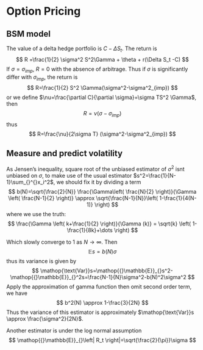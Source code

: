 # Option Pricing

## BSM model

The value of a delta hedge portfolio is $C-\Delta S_t$. The return is
$$
R =\frac{1}{2} \sigma^2 S^2\Gamma + \theta + r(\Delta S_t -C)
$$
If $\sigma=\sigma_{imp}$, $R=0$ with the absence of arbitrage. Thus if $\sigma$ is significantly differ with $\sigma_{imp}$, the return is
$$
R=\frac{1}{2} S^2 \Gamma(\sigma^2-\sigma^2_{imp})
$$
or we define $\nu=\frac{\partial C}{\partial  \sigma}=\sigma TS^2 \Gamma$, then
$$
R=\nu(\sigma-\sigma_{imp})
$$
thus
$$
R=\frac{\nu}{2\sigma T} (\sigma^2-\sigma^2_{imp})
$$

## Measure and predict volatility

As Jensen's inequality, square root of the unbiased estimator of $\sigma^2$ isnt unbiased on $\sigma$, to make use of the usual estimator $s^2=\frac{1}{N-1}\sum_{}^{}x_i^2$, we should fix it by dividing a term 
$$
b(N)=\sqrt{\frac{2}{N}} \frac{\Gamma\left( \frac{N}{2} \right)}{\Gamma \left( \frac{N-1}{2} \right)} \approx \sqrt{\frac{N-1}{N}}\left( 1-\frac{1}{4(N-1)} \right)
$$
where we use the truth:
$$
\frac{\Gamma \left( k+\frac{1}{2} \right)}{\Gamma (k)} = \sqrt{k} \left( 1-\frac{1}{8k}+\dots \right)
$$

Which slowly converge to $1$ as $N \to \infty$. Then
$$
\mathop{{}\mathbb{E}}_{}s=b(N)\sigma
$$
thus its variance is given by
$$
\mathop{\text{Var}}s=\mathop{{}\mathbb{E}}_{}s^2-\mathop{{}\mathbb{E}}_{}^2s=\frac{N-1}{N}\sigma^2-b(N)^2\sigma^2
$$
Apply the approximation of gamma function then omit second order term, we have
$$
b^2(N) \approx 1-\frac{3}{2N}
$$
Thus the variance of this estimator is approximately $\mathop{\text{Var}}s \approx \frac{\sigma^2}{2N}$.

Another estimator is under the log normal assumption
$$
\mathop{{}\mathbb{E}}_{}\left| R_t \right|=\sqrt{\frac{2}{\pi}}\sigma
$$


<br>
<br>
<br>
<br>
<br>
<br>
<br>
<br>
<br>
<br>





